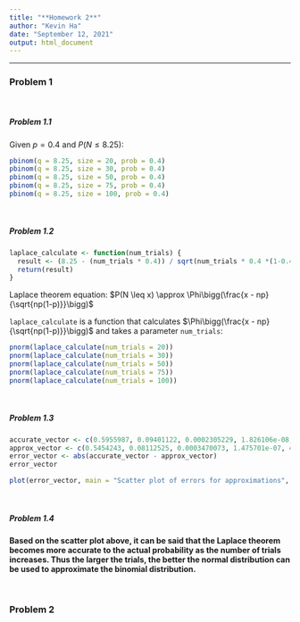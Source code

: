 ```yaml
---
title: "**Homework 2**"
author: "Kevin Ha"
date: "September 12, 2021"
output: html_document
---
```


---

### **Problem 1**

\ 

##### Problem 1.1

Given $p = 0.4$ and $P(N \leq 8.25)$:


```r
pbinom(q = 8.25, size = 20, prob = 0.4)
pbinom(q = 8.25, size = 30, prob = 0.4)
pbinom(q = 8.25, size = 50, prob = 0.4)
pbinom(q = 8.25, size = 75, prob = 0.4)
pbinom(q = 8.25, size = 100, prob = 0.4)
```

\

##### Problem 1.2
```r
laplace_calculate <- function(num_trials) {
  result <- (8.25 - (num_trials * 0.4)) / sqrt(num_trials * 0.4 *(1-0.4))
  return(result)
}
```
Laplace theorem equation: $P(N \leq x) \approx \Phi\bigg(\frac{x - np}{\sqrt{np(1-p)}}\bigg)$

`laplace_calculate` is a function that calculates $\Phi\bigg(\frac{x - np}{\sqrt{np(1-p)}}\bigg)$ and takes a parameter `num_trials`:
```r
pnorm(laplace_calculate(num_trials = 20))
pnorm(laplace_calculate(num_trials = 30))
pnorm(laplace_calculate(num_trials = 50))
pnorm(laplace_calculate(num_trials = 75))
pnorm(laplace_calculate(num_trials = 100))
```

\

##### Problem 1.3
```r
accurate_vector <- c(0.5955987, 0.09401122, 0.0002305229, 1.826106e-08, 5.431127e-13)
approx_vector <- c(0.5454243, 0.08112525, 0.0003470073, 1.475701e-07, 4.557597e-11)
error_vector <- abs(accurate_vector - approx_vector)
error_vector
```

```r
plot(error_vector, main = "Scatter plot of errors for approximations", xlab = 'Index of Error Vector', ylab = 'Absolute Difference')
```

\

##### Problem 1.4
**Based on the scatter plot above, it can be said that the Laplace theorem becomes more accurate to the actual probability as the number of trials increases.
Thus the larger the trials, the better the normal distribution can be used to approximate the binomial distribution.**

\

### **Problem 2**



